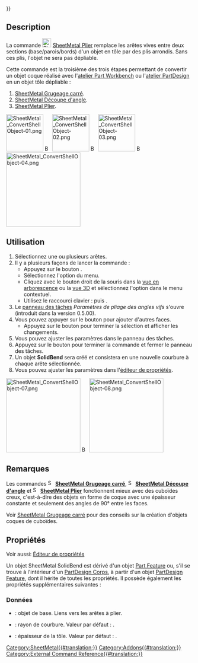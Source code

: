 {{UnfinishedDocu{{#translation:}}}}
<languages/>

{{Docnav/fr
|[[SheetMetal_AddJunction/fr|Découpe d'angle]]
|[[SheetMetal_SketchOnSheet/fr|Découper des trous]]
|[[SheetMetal_Workbench/fr|Atelier SheetMetal]]
|IconL=SheetMetal_AddJunction.svg
|IconR=SheetMetal_SketchOnSheet.svg
|IconC=Sheetmetal_workbench_icon.svg
}}

{{GuiCommand/fr
|Name=SheetMetal AddBend
|Name/fr=SheetMetal Plier
|MenuLocation=SheetMetal → Créer un pliage
|Workbenches=[[SheetMetal_Workbench/fr|SheetMetal]]
|Shortcut={{KEY|S}} {{KEY|B}}
|SeeAlso=[[SheetMetal_AddRelief/fr|SheetMetal Grugeage carré]], [[SheetMetal_AddJunction/fr|SheetMetal Découpe d'angle]]
}}

== Description ==

La commande [[Image:SheetMetal_AddBend.svg|24px]]  [[SheetMetal_AddBend/fr|SheetMetal Plier]] remplace les arêtes vives entre deux sections (base/parois/bords) d'un objet en tôle par des plis arrondis. Sans ces plis, l'objet ne sera pas dépliable.

Cette commande est la troisième des trois étapes permettant de convertir un objet coque réalisé avec l'[[Part_Workbench/fr|atelier Part Workbench]] ou l'[[PartDesign_Workbench/fr|atelier PartDesign]] en un objet tôle dépliable :
# [[SheetMetal_AddRelief/fr|SheetMetal Grugeage carré]].
# [[SheetMetal_AddJunction/fr|SheetMetal Découpe d'angle]].
# [[SheetMetal_AddBend/fr|SheetMetal Plier]].

[[Image:SheetMetal_ConvertShellObject-01.png|100px|link=]] [[Image:Button_right.svg|16px|link=]]
[[Image:SheetMetal_ConvertShellObject-02.png|100px|link=SheetMetal_AddRelief]] [[Image:Button_right.svg|16px|link=]]
[[Image:SheetMetal_ConvertShellObject-03.png|100px|link=SheetMetal_AddJunction]] [[Image:Button_right.svg|16px|link=]]
[[Image:SheetMetal_ConvertShellObject-04.png|200px|link=SheetMetal_AddBend]]
{{Caption|Make Bend - remplace les bords par des plis}}

<span id="Usage"></span>
== Utilisation ==

# Sélectionnez une ou plusieurs arêtes.
# Il y a plusieurs façons de lancer la commande :
#* Appuyez sur le bouton {{Button|[[Image:SheetMetal_AddBend.svg|16px]] [[SheetMetal_AddBend/fr|Créer un pliage]]}}.
#* Sélectionnez l'option {{MenuCommand|SheetMetal → [[Image:SheetMetal_AddBend.svg|16px]] [[SheetMetal_AddBend/fr|Créer un pliage]]}} du menu.
#* Cliquez avec le bouton droit de la souris dans la [[Tree_view/fr|vue en arborescence]] ou la [[3D_view/fr|vue 3D]] et sélectionnez l'option {{MenuCommand|SheetMetal → [[Image:SheetMetal_AddBend.svg|16px]] Créer un pliage}} dans le menu contextuel.
#* Utilisez le raccourci clavier : {{KEY|S}} puis {{KEY|B}}.
# Le [[Task_panel/fr|panneau des tâches]] ''Paramètres de pliage des angles vifs'' s'ouvre (introduit dans la version 0.5.00).
# Vous pouvez appuyer sur le bouton {{Button|Sélectionner}} pour ajouter d'autres faces.
#* Appuyez sur le bouton {{Button|Aperçu}} pour terminer la sélection et afficher les changements.
# Vous pouvez ajuster les paramètres dans le panneau des tâches.
# Appuyez sur le bouton {{Button|OK}} pour terminer la commande et fermer le panneau des tâches.
# Un objet '''SolidBend''' sera créé et consistera en une nouvelle courbure à chaque arête sélectionnée.
# Vous pouvez ajuster les paramètres dans l'[[Property_editor/fr|éditeur de propriétés]].

[[Image:SheetMetal_ConvertShellObject-07.png|200px|link=]] [[Image:Button_right.svg|16px|link=]]
[[Image:SheetMetal_ConvertShellObject-08.png|200px|link=]]

<span id="Notes"></span>
== Remarques ==

Les commandes [[Image:SheetMetal_AddRelief.svg|16px]] '''[[SheetMetal_AddRelief/fr|SheetMetal Grugeage carré]]''', [[Image:SheetMetal_AddJunction.svg|16px]] '''[[SheetMetal_AddJunction/fr|SheetMetal Découpe d'angle]]''' et [[Image:SheetMetal_AddBend.svg|16px]] '''[[SheetMetal_AddBend/fr|SheetMetal Plier]]''' fonctionnent mieux avec des cuboïdes creux, c'est-à-dire des objets en forme de coque avec une épaisseur constante et seulement des angles de 90° entre les faces.

Voir [[SheetMetal_AddRelief/fr#Remarque|SheetMetal Grugeage carré]] pour des conseils sur la création d'objets coques de cuboïdes.

<span id="Properties"></span>
== Propriétés ==

Voir aussi: [[Property_editor/fr|Éditeur de propriétés]]

Un objet SheetMetal SolidBend est dérivé d'un objet [[Part_Feature/fr|Part Feature]] ou, s'il se trouve à l'intérieur d'un [[PartDesign_Body/fr|PartDesign Corps]], à partir d'un objet [[PartDesign_Feature/fr|PartDesign Feature]], dont il hérite de toutes les propriétés. Il possède également les propriétés supplémentaires suivantes :

<span id="Data"></span>
===Données===

{{Properties_Title|Parameters}}

* {{PropertyData|base Object|LinkSub}} : objet de base. Liens vers les arêtes à plier.
* {{PropertyData|radius|Length}} : rayon de courbure. Valeur par défaut : {{value|1,00 mm}}.
* {{PropertyData|thickness|Length}} : épaisseur de la tôle. Valeur par défaut : {{value|1,00 mm}}.


{{Docnav/fr
|[[SheetMetal_AddJunction/fr|Découpe d'angle]]
|[[SheetMetal_SketchOnSheet/fr|Découper des trous]]
|[[SheetMetal_Workbench/fr|Atelier SheetMetal]]
|IconL=SheetMetal_AddJunction.svg
|IconR=SheetMetal_SketchOnSheet.svg
|IconC=Sheetmetal_workbench_icon.svg
}}

[[Category:SheetMetal{{#translation:}}]]
[[Category:Addons{{#translation:}}]]
[[Category:External Command Reference{{#translation:}}]]